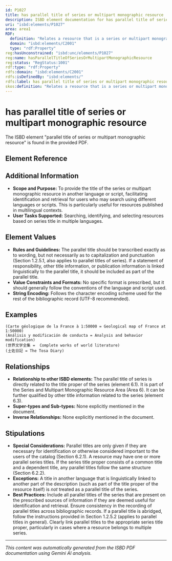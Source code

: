 ```yaml
---
id: P1027
title: has parallel title of series or multipart monographic resource
description: ISBD element documentation for has parallel title of series or multipart monographic resource
uri: "isbd:elements/P1027"
area: area1
RDF:
  definition: "Relates a resource that is a series or multipart monographic resource to a title in another language or script than the title proper and presented as an equivalent of the title proper on the preferred source of information."
  domain: "isbd:elements/C2001"
  type: "rdf:Property"
reg:hasUnconstrained: "isbd:unc/elements/P1027"
reg:name: hasParallelTitleOfSeriesOrMultipartMonographicResource
reg:status: "RegStatus:1001"
rdf:type: "rdf:Property"
rdfs:domain: "isbd:elements/C2001"
rdfs:isDefinedBy: "isbd:elements/"
rdfs:label: has parallel title of series or multipart monographic resource
skos:definition: "Relates a resource that is a series or multipart monographic resource to a title in another language or script than the title proper and presented as an equivalent of the title proper on the preferred source of information."
---
```

# has parallel title of series or multipart monographic resource

The ISBD element "parallel title of series or multipart monographic resource" is found in the provided PDF.

## Element Reference


<ElementReference frontMatter={frontMatter} />

## Additional Information

- **Scope and Purpose:**  To provide the title of the series or multipart monographic resource in another language or script, facilitating identification and retrieval for users who may search using different languages or scripts. This is particularly useful for resources published in multilingual contexts.
- **User Tasks Supported:** Searching, identifying, and selecting resources based on series title in multiple languages.

## Element Values

- **Rules and Guidelines:** The parallel title should be transcribed exactly as to wording, but not necessarily as to capitalization and punctuation (Section 1.2.5.1, also applies to parallel titles of series). If a statement of responsibility, other title information, or publication information is linked linguistically to the parallel title, it should be included as part of the parallel title.
- **Value Constraints and Formats:** No specific format is prescribed, but it should generally follow the conventions of the language and script used.
- **String Encoding:**  Follows the character encoding scheme used for the rest of the bibliographic record (UTF-8 recommended).


## Examples

```
(Carte géologique de la France à 1:50000 = Geological map of France at 1:50000)
(Análisis y modificación de conducta = Analysis and behavior modification)
(世界文学全集 =  Complete works of world literature)
(土佐日記 = The Tosa Diary)
```

## Relationships

- **Relationship to other ISBD elements:**  The parallel title of series is directly related to the title proper of the series (element 6.1).  It is part of the Series and Multipart Monographic Resource Area (Area 6).  It can be further qualified by other title information related to the series (element 6.3).
- **Super-types and Sub-types:** None explicitly mentioned in the document.
- **Inverse Relationships:** None explicitly mentioned in the document.


## Stipulations

- **Special Considerations:**  Parallel titles are only given if they are necessary for identification or otherwise considered important to the users of the catalog (Section 6.2.1). A resource may have one or more parallel series titles. If the series title proper consists of a common title and a dependent title, any parallel titles follow the same structure (Section 6.2.2).
- **Exceptions:**  A title in another language that is linguistically linked to another part of the description (such as part of the title proper of the resource itself) is *not* treated as a parallel title of the series.
- **Best Practices:**  Include all parallel titles of the series that are present on the prescribed sources of information if they are deemed useful for identification and retrieval. Ensure consistency in the recording of parallel titles across bibliographic records.  If a parallel title is abridged, follow the instructions provided in Section 1.2.5.2 (applies to parallel titles in general).  Clearly link parallel titles to the appropriate series title proper, particularly in cases where a resource belongs to multiple series.


---

*This content was automatically generated from the ISBD PDF documentation using Gemini AI analysis.*
